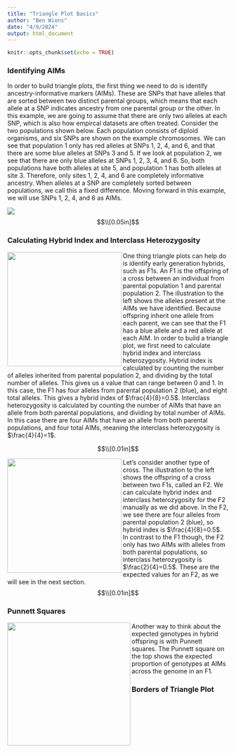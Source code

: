 ```yaml
---
title: "Triangle Plot Basics"
author: "Ben Wiens"
date: "4/9/2024"
output: html_document
---
```


```r
knitr::opts_chunk$set(echo = TRUE)
```

### Identifying AIMs

In order to build triangle plots, the first thing we need to do is identify ancestry-informative markers (AIMs). These are SNPs that have alleles that are sorted between two distinct parental groups, which means that each allele at a SNP indicates ancestry from one parental group or the other. In this example, we are going to assume that there are only two alleles at each SNP, which is also how empircal datasets are often treated. Consider the two populations shown below. Each population consists of diploid organisms, and six SNPs are shown on the example chromosomes. We can see that population 1 only has red alleles at SNPs 1, 2, 4, and 6, and that there are some blue alleles at SNPs 3 and 5. If we look at population 2, we see that there are only blue alleles at SNPs 1, 2, 3, 4, and 6. So, both populations have both alleles at site 5, and population 1 has both alleles at site 3. Therefore, only sites 1, 2, 4, and 6 are completely informative ancestry. When alleles at a SNP are completely sorted between populations, we call this a fixed difference. Moving forward in this example, we will use SNPs 1, 2, 4, and 6 as AIMs.

![](../man/figures/parental_pops.png)
$$\\[0.05in]$$


### Calculating Hybrid Index and Interclass Heterozygosity


<img src="../man/figures/first_cross.png" align="left" alt="" width="260" /> One thing triangle plots can help do is identify early generation hybrids, such as F1s. An F1 is the offspring of a cross between an individual from parental population 1 and parental population 2. The illustration to the left shows the alleles present at the AIMs we have identified. Because offspring inherit one allele from each parent, we can see that the F1 has a blue allele and a red allele at each AIM. In order to build a triangle plot, we first need to calculate hybrid index and interclass heterozygosity. Hybrid index is calculated by counting the number of alleles inherited from parental population 2, and dividing by the total number of alleles. This gives us a value that can range between 0 and 1. In this case, the F1 has four alleles from parental population 2 (blue), and eight total alleles. This gives a hybrid index of $\frac{4}{8}=0.5$. Interclass heterozygosity is calculated by counting the number of AIMs that have an allele from both parental populations, and dividing by total number of AIMs. In this case there are four AIMs that have an allele from both parental populations, and four total AIMs, meaning the interclass heterozygosity is $\frac{4}{4}=1$.

$$\\[0.01in]$$

<img src="../man/figures/second_cross.png" align="left" alt="" width="260" /> Let's consider another type of cross. The illustration to the left shows the offspring of a cross between two F1s, called an F2. We can calculate hybrid index and interclass heterozygosity for the F2 manually as we did above. In the F2, we see there are four alleles from parental population 2 (blue), so hybrid index is $\frac{4}{8}=0.5$. In contrast to the F1 though, the F2 only has two AIMs with alleles from both parental populations, so interclass heterozygosity is $\frac{2}{4}=0.5$. These are the expected values for an F2, as we will see in the next section.
$$\\[0.01in]$$

### Punnett Squares


<img src="../man/figures/punnett_squares.png" align="left" alt="" width="280" /> Another way to think about the expected genotypes in hybrid offspring is with Punnett squares. The Punnett square on the top shows the expected proportion of genotypes at AIMs across the genome in an F1. 

### Borders of Triangle Plot
